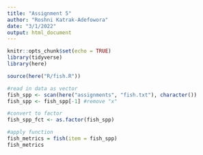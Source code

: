 ```yaml
---
title: "Assignment 5"
author: "Roshni Katrak-Adefowora"
date: "3/1/2022"
output: html_document
---
```


```r
knitr::opts_chunk$set(echo = TRUE)
library(tidyverse)
library(here)

source(here("R/fish.R"))
```

```r
#read in data as vector
fish_spp <- scan(here("assignments", "fish.txt"), character())
fish_spp <- fish_spp[-1] #remove "x"

#convert to factor
fish_spp_fct <- as.factor(fish_spp)

#apply function
fish_metrics = fish(item = fish_spp)
fish_metrics
```

